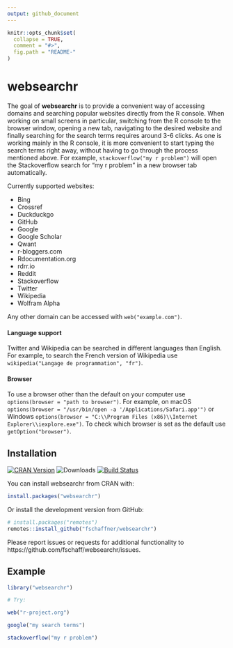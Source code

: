 ```yaml
---
output: github_document
---
```


<!-- README.md is generated from README.Rmd. Please edit that file -->

```r
knitr::opts_chunk$set(
  collapse = TRUE,
  comment = "#>",
  fig.path = "README-"
)
```

# websearchr

The goal of **websearchr** is to provide a convenient way of accessing domains and searching popular websites directly from the R console. When working on small screens in particular, switching from the R console to the browser window, opening a new tab, navigating to the desired website and finally searching for the search terms requires around 3-6 clicks. As one is working mainly in the R console, it is more convenient to start typing the search terms right away, without having to go through the process mentioned above. For example, `stackoverflow("my r problem")` will open the Stackoverflow search for "my r problem" in a new browser tab automatically.

Currently supported websites:

* Bing
* Crossref
* Duckduckgo
* GitHub
* Google
* Google Scholar
* Qwant
* r-bloggers.com
* Rdocumentation.org
* rdrr.io
* Reddit
* Stackoverflow
* Twitter
* Wikipedia
* Wolfram Alpha

Any other domain can be accessed with `web("example.com")`. 

#### Language support

Twitter and Wikipedia can be searched in different languages than English. For example, to search the French version of Wikipedia use `wikipedia("Langage de programmation", "fr")`. 

#### Browser

To use a browser other than the default on your computer use `options(browser = "path to browser")`. For example, on macOS `options(browser = "/usr/bin/open -a '/Applications/Safari.app'")` or Windows `options(browser = "C:\\Program Files (x86)\\Internet Explorer\\iexplore.exe")`. To check which browser is set as the default use `getOption("browser")`.


## Installation

[![CRAN Version](https://www.r-pkg.org/badges/version/websearchr)](https://cran.r-project.org/package=websearchr) 
![Downloads](https://cranlogs.r-pkg.org/badges/websearchr)
[![Build Status](https://travis-ci.org/fschaff/websearchr.svg?branch=master)](https://travis-ci.org/fschaff/websearchr)

You can install websearchr from CRAN with:
```r
install.packages("websearchr")
```

Or install the development version from GitHub:
```r
# install.packages("remotes")
remotes::install_github("fschaffner/websearchr")
```

Please report issues or requests for additional functionality to https://github.com/fschaff/websearchr/issues.

## Example

```r
library("websearchr")

# Try:

web("r-project.org")

google("my search terms")

stackoverflow("my r problem")
```

